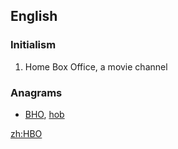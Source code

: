 {{also|hbo}}
==English==
{{wikipedia}}

===Initialism===
{{rfc-header|Initialism}}
{{head|en|initialism}}

# {{label|en|television}} Home Box Office, a movie channel

===Anagrams===
* [[BHO#English|BHO]], [[hob#English|hob]]

[[zh:HBO]]